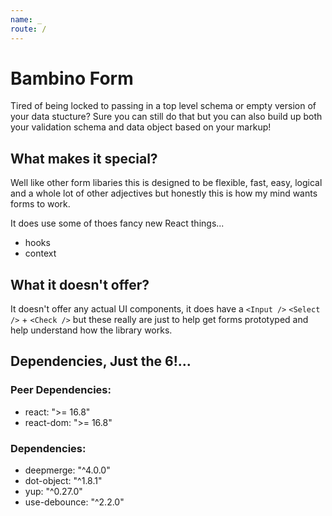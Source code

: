 ```yaml
---
name: _
route: /
---
```



# Bambino Form

Tired of being locked to passing in a top level schema or empty version of your data stucture? Sure you can still do that but you can also build up both your validation schema and data object based on your markup!

## What makes it special?

Well like other form libaries this is designed to be flexible, fast, easy, logical and a whole lot of other adjectives but honestly this is how my mind wants forms to work.

It does use some of thoes fancy new React things...

- hooks
- context

## What it doesn't offer?

It doesn't offer any actual UI components, it does have a `<Input />` `<Select />` + `<Check />` but these really are just to help get forms prototyped and help understand how the library works.

## Dependencies, Just the 6!...

### Peer Dependencies:
  - react: ">= 16.8"
  - react-dom: ">= 16.8"

### Dependencies:
- deepmerge: "^4.0.0"
- dot-object: "^1.8.1"
- yup: "^0.27.0"
- use-debounce: "^2.2.0"